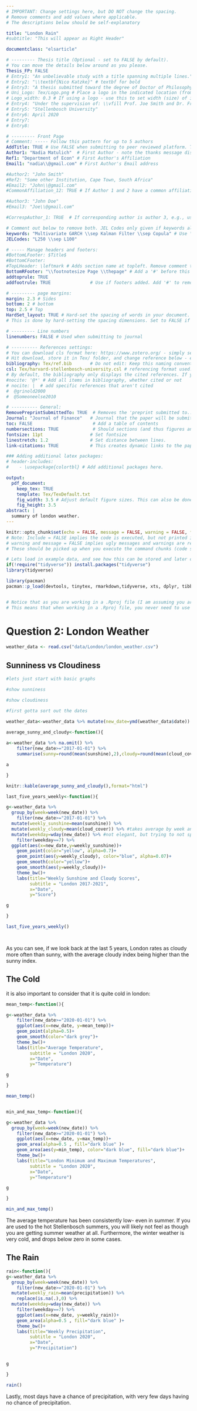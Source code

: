 ---
# IMPORTANT: Change settings here, but DO NOT change the spacing.
# Remove comments and add values where applicable.
# The descriptions below should be self-explanatory

title: "London Rain"
#subtitle: "This will appear as Right Header"

documentclass: "elsarticle"

# --------- Thesis title (Optional - set to FALSE by default).
# You can move the details below around as you please.
Thesis_FP: FALSE
# Entry1: "An unbelievable study with a title spanning multiple lines."
# Entry2: "\\textbf{Nico Katzke}" # textbf for bold
# Entry3: "A thesis submitted toward the degree of Doctor of Philosophy"
# Uni_Logo: Tex/Logo.png # Place a logo in the indicated location (from your root, e.g. defaults to ~/Tex/Logo.png) and uncomment this line. Leave uncommented for no image
# Logo_width: 0.3 # If using a logo - use this to set width (size) of image
# Entry4: "Under the supervision of: \\vfill Prof. Joe Smith and Dr. Frank Smith"
# Entry5: "Stellenbosch University"
# Entry6: April 2020
# Entry7:
# Entry8:

# --------- Front Page
# Comment: ----- Follow this pattern for up to 5 authors
AddTitle: TRUE # Use FALSE when submitting to peer reviewed platform. This will remove author names.
Author1: "Nadia Matulich"  # First Author - note the thanks message displayed as an italic footnote of first page.
Ref1: "Department of Econ" # First Author's Affiliation
Email1: "nadia\\@gmail.com" # First Author's Email address

#Author2: "John Smith"
#Ref2: "Some other Institution, Cape Town, South Africa"
#Email2: "John\\@gmail.com"
#CommonAffiliation_12: TRUE # If Author 1 and 2 have a common affiliation. Works with _13, _23, etc.

#Author3: "John Doe"
#Email3: "Joe\\@gmail.com"

#CorrespAuthor_1: TRUE  # If corresponding author is author 3, e.g., use CorrespAuthor_3: TRUE

# Comment out below to remove both. JEL Codes only given if keywords also given.
keywords: "Multivariate GARCH \\sep Kalman Filter \\sep Copula" # Use \\sep to separate
JELCodes: "L250 \\sep L100"

# ----- Manage headers and footers:
#BottomLFooter: $Title$
#BottomCFooter:
#TopLHeader: \leftmark # Adds section name at topleft. Remove comment to add it.
BottomRFooter: "\\footnotesize Page \\thepage" # Add a '#' before this line to remove footer.
addtoprule: TRUE
addfootrule: TRUE               # Use if footers added. Add '#' to remove line.

# --------- page margins:
margin: 2.3 # Sides
bottom: 2 # bottom
top: 2.5 # Top
HardSet_layout: TRUE # Hard-set the spacing of words in your document. This will stop LaTeX squashing text to fit on pages, e.g.
# This is done by hard-setting the spacing dimensions. Set to FALSE if you want LaTeX to optimize this for your paper.

# --------- Line numbers
linenumbers: FALSE # Used when submitting to journal

# ---------- References settings:
# You can download cls format here: https://www.zotero.org/ - simply search for your institution. You can also edit and save cls formats here: https://editor.citationstyles.org/about/
# Hit download, store it in Tex/ folder, and change reference below - easy.
bibliography: Tex/ref.bib       # Do not edit: Keep this naming convention and location.
csl: Tex/harvard-stellenbosch-university.csl # referencing format used.
# By default, the bibliography only displays the cited references. If you want to change this, you can comment out one of the following:
#nocite: '@*' # Add all items in bibliography, whether cited or not
# nocite: |  # add specific references that aren't cited
#  @grinold2000
#  @Someoneelse2010

# ---------- General:
RemovePreprintSubmittedTo: TRUE  # Removes the 'preprint submitted to...' at bottom of titlepage
Journal: "Journal of Finance"   # Journal that the paper will be submitting to, if RemovePreprintSubmittedTo is set to TRUE.
toc: FALSE                       # Add a table of contents
numbersections: TRUE             # Should sections (and thus figures and tables) be numbered?
fontsize: 11pt                  # Set fontsize
linestretch: 1.2                # Set distance between lines.
link-citations: TRUE            # This creates dynamic links to the papers in reference list.

### Adding additional latex packages:
# header-includes:
#    - \usepackage{colortbl} # Add additional packages here.

output:
  pdf_document:
    keep_tex: TRUE
    template: Tex/TexDefault.txt
    fig_width: 3.5 # Adjust default figure sizes. This can also be done in the chunks of the text.
    fig_height: 3.5
abstract: |
  summary of london weather.
---

<!-- First: Set your default preferences for chunk options: -->

<!-- If you want a chunk's code to be printed, set echo = TRUE. message = FALSE stops R printing ugly package loading details in your final paper too. I also suggest setting warning = FALSE and checking for warnings in R, else you might find ugly warnings in your paper. -->

```{r setup, include=FALSE}
knitr::opts_chunk$set(echo = FALSE, message = FALSE, warning = FALSE, fig.width = 6, fig.height = 5, fig.pos="H", fig.pos = 'H')
# Note: Include = FALSE implies the code is executed, but not printed in your pdf.
# warning and message = FALSE implies ugly messages and warnings are removed from your pdf.
# These should be picked up when you execute the command chunks (code sections below) in your rmd, not printed in your paper!

# Lets load in example data, and see how this can be stored and later called from your 'data' folder.
if(!require("tidyverse")) install.packages("tidyverse")
library(tidyverse)

library(pacman)
pacman::p_load(devtools, tinytex, rmarkdown,tidyverse, xts, dplyr, tibble, lubridate, glue)


# Notice that as you are working in a .Rproj file (I am assuming you are) - the relative paths of your directories start at your specified root.
# This means that when working in a .Rproj file, you never need to use getwd() - it is assumed as your base root automatically.

```


<!-- ############################## -->
<!-- # Start Writing here: -->
<!-- ############################## -->


# Question 2: London Weather


```{r Reading in Data: London}

weather_data <- read.csv("data/London/london_weather.csv")

```
## Sunniness vs Cloudiness

```{r London Sunniness vs Cloudiness}


#lets just start with basic graphs

#show sunniness

#show cloudiness

#first gotta sort out the dates

weather_data<-weather_data %>% mutate(new_date=ymd(weather_data$date))

average_sunny_and_cloudy<-function(){
    
a<-weather_data %>% na.omit() %>% 
    filter(new_date>="2017-01-01") %>% 
    summarise(sunny=round(mean(sunshine),2),cloudy=round(mean(cloud_cover),2))

a

}

knitr::kable(average_sunny_and_cloudy(),format="html")

last_five_years_weekly<-function(){

g<-weather_data %>% 
  group_by(week=week(new_date)) %>% 
    filter(new_date>="2017-01-01") %>% 
  mutate(weekly_sunshine=mean(sunshine)) %>%
  mutate(weekly_cloudy=mean(cloud_cover)) %>% #takes average by week and creates column with weekly average displayed for each day
  mutate(weekday=wday(new_date)) %>% #not elegant, but trying to not spend too long on figuring out the perfect way since i couldnt get summarise to give me what i was looking for (kept just giving me only 2021)
    filter(weekday==7) %>% 
  ggplot(aes(x=new_date,y=weekly_sunshine))+
    geom_point(color="yellow", alpha=0.7)+
    geom_point(aes(y=weekly_cloudy), color="blue", alpha=0.07)+
    geom_smooth(color="yellow")+
    geom_smooth(aes(y=weekly_cloudy))+
    theme_bw()+
    labs(title="Weekly Sunshine and Cloudy Scores",
         subtitle = "London 2017-2021",
         x="Date",
         y="Score")

g

}

last_five_years_weekly()




```

As you can see, if we look back at the last 5 years, London rates as cloudy more often than sunny, with the average cloudy index being higher than the sunny index. 

## The Cold

it is also important to consider that it is quite cold in london:

```{r London temperature}

mean_temp<-function(){

g<-weather_data %>% 
    filter(new_date>="2020-01-01") %>% 
    ggplot(aes(x=new_date, y=mean_temp))+
    geom_point(alpha=0.5)+
    geom_smooth(color="dark grey")+
    theme_bw()+
    labs(title="Average Temperature",
         subtitle = "London 2020",
         x="Date",
         y="Temperature")

g

}

mean_temp()


min_and_max_temp<-function(){

g<-weather_data %>% 
  group_by(week=week(new_date)) %>% 
    filter(new_date>="2020-01-01") %>% 
    ggplot(aes(x=new_date, y=max_temp))+
    geom_area(alpha=0.5 , fill="dark blue" )+
    geom_area(aes(y=min_temp), color="dark blue", fill="dark blue")+
    theme_bw()+
    labs(title="London Minimum and Maximum Temperatures",
         subtitle = "London 2020",
         x="Date",
         y="Temperature")

g

}
```

```{r}
min_and_max_temp()
```


The average temperature has been consistently low- even in summer. If you are used to the hot Stellenbosch summers, you will likely not feel as though you are getting summer weather at all. Furthermore, the winter weather is very cold, and drops below zero in some cases.

## The Rain

```{r London Rain }

rain<-function(){
g<-weather_data %>% 
  group_by(week=week(new_date)) %>% 
    filter(new_date>="2020-01-01") %>% 
  mutate(weekly_rain=mean(precipitation)) %>% 
    replace(is.na(.),0) %>% 
  mutate(weekday=wday(new_date)) %>% 
    filter(weekday==7) %>% 
    ggplot(aes(x=new_date, y=weekly_rain))+
    geom_area(alpha=0.5 , fill="dark blue" )+
    theme_bw()+
    labs(title="Weekly Precipitation",
         subtitle = "London 2020",
         x="Date",
         y="Precipitation")


g

}

rain()


```

Lastly, most days have a chance of precipitation, with very few days having no chance of precipitation. 